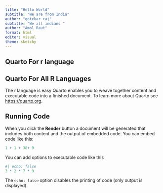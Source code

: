 ```yaml
---
title: "Hello World"
subtitle: "We are from India"
author: "gotekar raj"
subtitle: "We all indians "
author: "Amol Raut"
format: html
editor: visual
theme: sketchy
---
```


## Quarto For r language 
## Quarto For All R Languages

The r language is easy
Quarto enables you to weave together content and executable code into a finished document. To learn more about Quarto see <https://quarto.org>.

## Running Code

When you click the **Render** button a document will be generated that includes both content and the output of embedded code. You can embed code like this:

```r
1 + 1 + 38+ 9
```

You can add options to executable code like this

```r
#| echo: false
2 * 2 * 7 * 9
```

The `echo: false` option disables the printing of code (only output is displayed).
